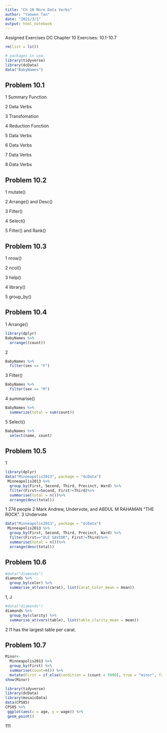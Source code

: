 ---
title: "Ch 10 More Data Verbs"
author: "Yaowen Tan"
date: "2021/3/1"
output: html_notebook
---

Assigned Exercises
DC Chapter 10 Exercises: 10.1-10.7

```{R}
rm(list = ls())

# packages in use
library(tidyverse)
library(dcData)
data("BabyNames")

```


## Problem 10.1

1 Summary Function

2 Data Verbs

3 Transfomation

4 Reduction Function

5 Data Verbs

6 Data Verbs
 
7 Data Verbs

8 Data Verbs



## Problem 10.2

1 mutate()

2 Arrange() and Desc()

3 Filter()

4 Select()

5 Filter() and Rank()


## Problem 10.3

1 nrow()

2 ncol() 

3 help()

4 library()

5 group_by()

## Problem 10.4

1 Arrange()
```{r}
library(dplyr)  
BabyNames %>%
  arrange((count))
```

2 
```{r}
BabyNames %>%
  filter(sex == "F")
```

3 Filter()
```{r}
BabyNames %>%
  filter(sex == "M")
```

4 summarise()

```{r}
BabyNames %>%
  summarize(total = sum(count))
```

5 Select()
```{r}
BabyNames %>%
  select(name, count)
```

## Problem 10.5

1
```{r}
library(dplyr)  
data("Minneapolis2013", package = "dcData")
 Minneapolis2013 %>%
  group_by(First, Second, Third, Precinct, Ward) %>%
  filter(First==Second, First!=Third)%>%
  summarise(total = n())%>%
  arrange(desc(total))
```

1 274 people
2 Mark Andrew, Undervote, and ABDUL M RAHAMAN "THE ROCK".
3 Undervote


```{r}
data("Minneapolis2013", package = "dcData")
 Minneapolis2013 %>%
  group_by(First, Second, Third, Precinct, Ward) %>%
  filter(First=="OLE SAVIOR", First!=Third)%>%
  summarise(total = n())%>%
  arrange(desc(total))
```

## Problem 10.6
```{r}
#data("diamonds")
diamonds %>% 
  group_by(color) %>% 
  summarise_at(vars(carat), list(Carat_Color_mean = mean))
```
1, J

```{r}
#data("diamonds")
diamonds %>% 
  group_by(clarity) %>% 
  summarise_at(vars(table), list(table_clarity_mean = mean))
```

2  I1 has the largest table per carat.



## Problem 10.7 
```{r}
Minor<-
  Minneapolis2013 %>%
  group_by(First) %>%
  summarise(count=n()) %>%
  mutate(First = if_else(condition = (count < 5000), true = "minor", false= First))
show(Minor)
```

```{r}
library(tidyverse)
library(dcData)
library(mosaicData)
data(CPS85)
CPS85 %>%
 ggplot(aes(x = age, y = wage)) %>%
 geom_point()
```

111
